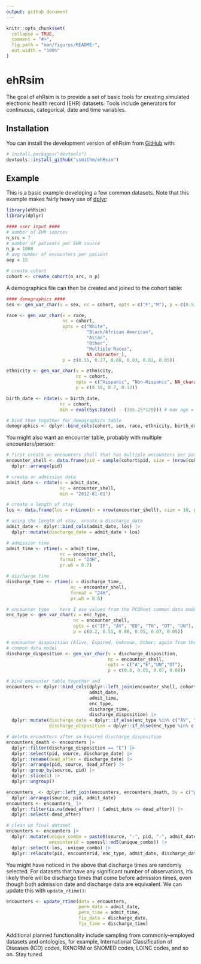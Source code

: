 ```yaml
---
output: github_document
---
```


<!-- README.md is generated from README.Rmd. Please edit that file -->

```r
knitr::opts_chunk$set(
  collapse = TRUE,
  comment = "#>",
  fig.path = "man/figures/README-",
  out.width = "100%"
)
```

# ehRsim

<!-- badges: start -->
<!-- badges: end -->

The goal of ehRsim is to provide a set of basic tools for creating simulated electronic health record (EHR) datasets. Tools include generators for continuous, categorical, date and time variables. 

## Installation

You can install the development version of ehRsim from [GitHub](https://github.com/) with:

``` r
# install.packages("devtools")
devtools::install_github("ssmithm/ehRsim")
```

## Example

This is a basic example developing a few common datasets. Note that this example makes fairly heavy use of [dplyr](https://dplyr.tidyverse.org/):

```r
library(ehRsim)
library(dplyr)

#### user input ####
# number of EHR sources
n_src = 7
# number of patients per EHR source
n_p = 1000
# avg number of encounters per patient
aep = 15

# create cohort
cohort <- create_cohort(n_src, n_p)
```


A demographics file can then be created and joined to the cohort table:

```r
#### demographics ####
sex <- gen_var_char(v = sex, nc = cohort, opts = c("F","M"), p = c(0.53, 0.47))

race <- gen_var_char(v = race,
                     nc = cohort,
                     opts = c("White",
                              "Black/African American",
                              "Asian",
                              "Other",
                              "Multiple Races",
                              NA_character_),
                     p = c(0.55, 0.27, 0.08, 0.03, 0.02, 0.05))

ethnicity <- gen_var_char(v = ethnicity,
                          nc = cohort,
                          opts = c("Hispanic", "Non-Hispanic", NA_character_),
                          p = c(0.18, 0.7, 0.12))

birth_date <- rdate(v = birth_date,
                    nc = cohort,
                    min = eval(Sys.Date() - (365.25*120))) # max age = 120 years

# bind them together for demographics table
demographics <- dplyr::bind_cols(cohort, sex, race, ethnicity, birth_date)
```

You might also want an encounter table, probably with multiple encounters/person:
  
```r
# first create an encounters shell that has multiple encounters per patient.
encounter_shell <- data.frame(pid = sample(cohort$pid, size = (nrow(cohort) * aep), replace = TRUE)) |>
  dplyr::arrange(pid)

# create an admission date
admit_date <- rdate(v = admit_date,
                    nc = encounter_shell,
                    min = "2012-01-01")

# create a length of stay
los <- data.frame(los = rnbinom(n = nrow(encounter_shell), size = 10, prob = 0.7))

# using the length of stay, create a discharge_date
admit_date <- dplyr::bind_cols(admit_date, los) |>
  dplyr::mutate(discharge_date = admit_date + los)

# admission time
admit_time <- rtime(v = admit_time,
                    nc = encounter_shell,
                    format = "24H",
                    pr.wh = 0.7)

# discharge time
discharge_time <- rtime(v = discharge_time,
                        nc = encounter_shell,
                        format = "24H",
                        pr.wh = 0.6)

# encounter type -- here I use values from the PCORnet common data model. 
enc_type <- gen_var_char(v = enc_type,
                         nc = encounter_shell,
                         opts = c("IP", "AV", "ED", "TH", "OT", "UN"),
                         p = c(0.2, 0.55, 0.08, 0.05, 0.07, 0.05))

# encounter disposition (Alive, Expired, Unknown, Other; again from the PCORnet
# common data model
discharge_disposition <- gen_var_char(v = discharge_disposition,
                                      nc = encounter_shell,
                                      opts = c("A","E","UN","OT"),
                                      p = c(0.8, 0.05, 0.07, 0.08))

# bind encounter table together and 
encounters <- dplyr::bind_cols(dplyr::left_join(encounter_shell, cohort, by = "pid"),
                               admit_date,
                               admit_time,
                               enc_type,
                               discharge_time,
                               discharge_disposition) |>
  dplyr::mutate(discharge_date = dplyr::if_else(enc_type %in% c("AV", "TH", "ED"), admit_date, discharge_date),
                discharge_disposition = dplyr::if_else(enc_type %in% c("AV", "TH"), "A", discharge_disposition))

# delete encounters after an Expired discharge_disposition
encounters_death <- encounters |>
  dplyr::filter(discharge_disposition == "E") |>
  dplyr::select(pid, source, discharge_date) |>
  dplyr::rename(dead_after = discharge_date) |>
  dplyr::arrange(pid, source, dead_after) |>
  dplyr::group_by(source, pid) |>
  dplyr::slice(1) |>
  dplyr::ungroup()

encounters_ <- dplyr::left_join(encounters, encounters_death, by = c("pid", "source")) |>
  dplyr::arrange(source, pid, admit_date)
encounters <- encounters_ |>
  dplyr::filter(is.na(dead_after) | (admit_date <= dead_after)) |>
  dplyr::select(-dead_after)

# clean up final dataset
encounters <- encounters |>
  dplyr::mutate(unique_combo = paste0(source, "-", pid, "-", admit_date),
                encounterid = openssl::md5(unique_combo)) |>
  dplyr::select(-los, -unique_combo) |>
  dplyr::relocate(pid, encounterid, enc_type, admit_date, discharge_date, discharge_disposition, source)

```

You might have noticed in the above that discharge times are randomly selected. For datasets that have any significant number of observations, it's likely there will be discharge times that come before admission times, even though both admission date and discharge data are equivalent. We can update this with `update_rtime()`:

```r
encounters <- update_rtime(data = encounters, 
                           perm_date = admit_date, 
                           perm_time = admit_time, 
                           fix_date = discharge_date, 
                           fix_time = discharge_time)
```

Additional planned functionality include sampling from commonly-employed datasets and ontologies, for example, International Classification of Diseases (ICD) codes, RXNORM or SNOMED codes, LOINC codes, and so on. Stay tuned. 
